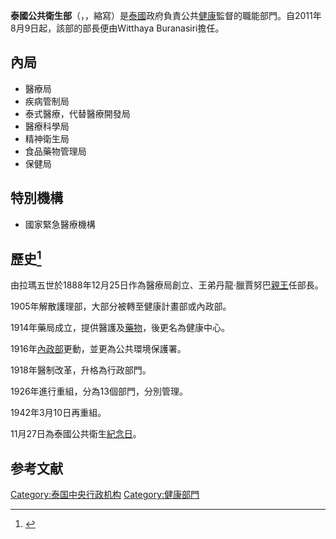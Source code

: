 {{Infobox Government agency
|agency_name   =  泰國公共衛生部
|nativename    = กระทรวงสาธารณสุข
|logo          = 
|logo_width    = 
|logo_caption  = 
|seal          = Seal of the Ministry of Public Health of Thailand.svg
|seal_width    = 253px
|seal_caption  = [[Narisara_Nuvadtivongs|Narisara Nuvadtivongs]]王子的「蛇杖印章」
|formed        = 
|preceding1    = 
|dissolved     = 
|superseding   = 
|jurisdiction  = [[泰國|泰國]]
|headquarters  = 
|latd=  |latm=  |lats=  |latNS= 
|longd= |longm= |longs= |longEW= 
|region_code   = 
|employees     = 
|budget        = 
|minister1_name  = [[Witthaya_Buranasiri|Witthaya Buranasiri]]（[[為泰黨|為泰黨]]）
|child1_agency = 
|child2_agency = 
|website       = [http://www.moph.go.th/ www.moph.go.th]
|footnotes     = 
}}
'''泰國公共衛生部'''（{{lang-th|กระทรวงสาธารณสุข}}，{{lang-en|Ministry of Public Health}}，縮寫{{lang|en|MOPH}}）是[[泰國|泰國]]政府負責公共[[健康|健康]]監督的職能部門。自2011年8月9日起，該部的部長便由Witthaya Buranasiri擔任。

== 內局==
*醫療局
*疾病管制局
*泰式醫療，代替醫療開發局
*醫療科學局
*精神衛生局
*食品藥物管理局
*保健局

== 特別機構 ==
*國家緊急醫療機構

== 歷史<ref>{{Cite web |url=https://www.moph.go.th/index.php/about/history |title=泰国公共卫生部历史 |accessdate=2020-01-22 |archive-date=2019-11-11 |archive-url=https://web.archive.org/web/20191111191501/https://www.moph.go.th/index.php/about/history |dead-url=no }}</ref> ==

由拉瑪五世於1888年12月25日作為醫療局創立、王弟丹龍·臘賈努巴[[親王|親王]]任部長。

1905年解散護理部，大部分被轉至健康計畫部或內政部。

1914年藥局成立，提供醫護及[[藥物|藥物]]，後更名為健康中心。

1916年[[內政部|內政部]]更動，並更為公共環境保護署。

1918年醫制改革，升格為行政部門。

1926年進行重組，分為13個部門，分別管理。

1942年3月10日再重組。

11月27日為泰國公共衛生[[紀念日|紀念日]]。

== 参考文献 ==
{{Reflist}}

{{泰国中央行政机构}}

[[Category:泰国中央行政机构|Category:泰国中央行政机构]]
[[Category:健康部門|Category:健康部門]]

{{泰國小作品}}
